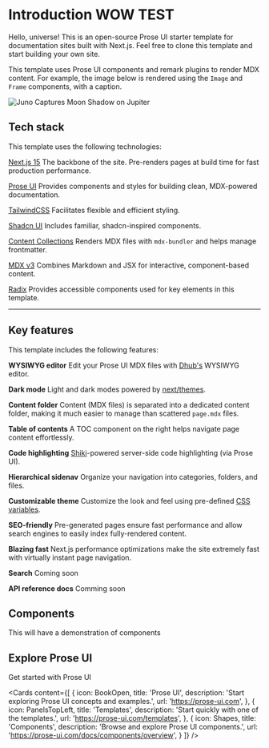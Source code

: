 # Introduction WOW TEST

Hello, universe! This is an open-source Prose UI starter template for documentation sites built with Next.js. Feel free to clone this template and start building your own site.

This template uses Prose UI components and remark plugins to render MDX content. For example, the image below is rendered using the `Image` and `Frame` components, with a caption.

<Frame align="center" caption="Juno Captures Moon Shadow on Jupiter. Credits: NASA/JPL-Caltech/SwRI/MSSS, Thomas Thomopoulos © CC BY">
  <Image src="/img/jupiter.jpg" width={480} alt="Juno Captures Moon Shadow on Jupiter" />
</Frame>

## Tech stack

This template uses the following technologies:

[Next.js 15](https://nextjs.org)
The backbone of the site. Pre-renders pages at build time for fast production performance.

[Prose UI](https://prose-ui.com)
Provides components and styles for building clean, MDX-powered documentation.

[TailwindCSS](https://tailwindcss.com)
Facilitates flexible and efficient styling.

[Shadcn UI](https://ui.shadcn.com)
Includes familiar, shadcn-inspired components.

[Content Collections](https://www.content-collections.dev)
Renders MDX files with `mdx-bundler` and helps manage frontmatter.

[MDX v3](https://mdxjs.com)
Combines Markdown and JSX for interactive, component-based content.

[Radix](https://mdxjs.com)
Provides accessible components used for key elements in this template.

***

## Key features

This template includes the following features:

**WYSIWYG editor**
Edit your Prose UI MDX files with [Dhub's](https://dhub.dev) WYSIWYG editor.

**Dark mode**
Light and dark modes powered by [next/themes](https://github.com/pacocoursey/next-themes).

**Content folder**
Content (MDX files) is separated into a dedicated content folder, making it much easier to manage than scattered `page.mdx` files.

**Table of contents**
A TOC component on the right helps navigate page content effortlessly.

**Code highlighting**
[Shiki](https://shiki.style/)-powered server-side code highlighting (via Prose UI).

**Hierarchical sidenav**
Organize your navigation into categories, folders, and files.

**Customizable theme**
Customize the look and feel using pre-defined [CSS variables](https://prose-ui.com/docs/styling).

**SEO-friendly**
Pre-generated pages ensure fast performance and allow search engines to easily index fully-rendered content.

**Blazing fast**
Next.js performance optimizations make the site extremely fast with virtually instant page navigation.

**Search**&#x20;
Coming soon

**API reference docs**
Comming soon

## Components

This will have a demonstration of components

## Explore Prose UI

Get started with Prose UI

<Cards
  content={[ 
{ icon: BookOpen, title: 'Prose UI', description: 'Start exploring Prose UI concepts and examples.', url: 'https://prose-ui.com', },
{ icon: PanelsTopLeft, title: 'Templates', description: 'Start quickly with one of the templates.', url: 'https://prose-ui.com/templates', },
{ icon: Shapes, title: 'Components', description: 'Browse and explore Prose UI components.', url: 'https://prose-ui.com/docs/components/overview', }
]}
/>

